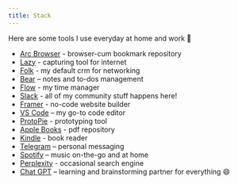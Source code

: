 ```yaml
---
title: Stack
---
```


Here are some tools I use everyday at home and work 🚀

- [Arc Browser](https://https://arc.net/) - browser-cum bookmark repository
- [Lazy](https://lazy.so/) - capturing tool for internet
- [Folk](https://www.folk.app/) - my default crm for networking
- [Bear](https://bear.app/) – notes and to-dos management
- [Flow](https://www.flow.app/) - my time manager
- [Slack](https://slack.com/) - all of my community stuff happens here!
- [Framer](https://www.framer.com/) - no-code website builder
- [VS Code](https://code.visualstudio.com/) – my go-to code editor
- [ProtoPie](https://www.protopie.io/) - prototyping tool
- [Apple Books](https://www.apple.com/in/apple-books/) - pdf repository
- [Kindle](https://read.amazon.in/landing) - book reader
- [Telegram](https://telegram.org) – personal messaging
- [Spotify](https://spotify.com) – music on-the-go and at home
- [Perplexity](https://www.perplexity.ai/) - occasional search engine
- [Chat GPT](https://chat.openai.com) – learning and brainstorming partner for everything 😄
